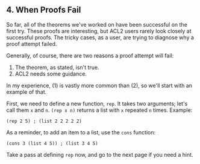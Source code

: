 ## 4. When Proofs Fail

So far, all of the theorems we've worked on have been successful on the first
try. These proofs are interesting, but ACL2 users rarely look closely at
successful proofs. The tricky cases, as a user, are trying to diagnose why a
proof attempt failed.

Generally, of course, there are two reasons a proof attempt will fail:

1. The theorem, as stated, isn't true.
2. ACL2 needs some guidance.

In my experience, (1) is vastly more common than (2), so we'll start with an
example of that.

First, we need to define a new function, `rep`. It takes two arguments; let's
call them `x` and `n`. `(rep x n)` returns a list with `x` repeated `n` times.
Example:

    (rep 2 5) ; (list 2 2 2 2 2)

As a reminder, to add an item to a list, use the `cons` function:

    (cons 3 (list 4 5)) ; (list 3 4 5)

Take a pass at defining `rep` now, and go to the next page if you need a hint.

